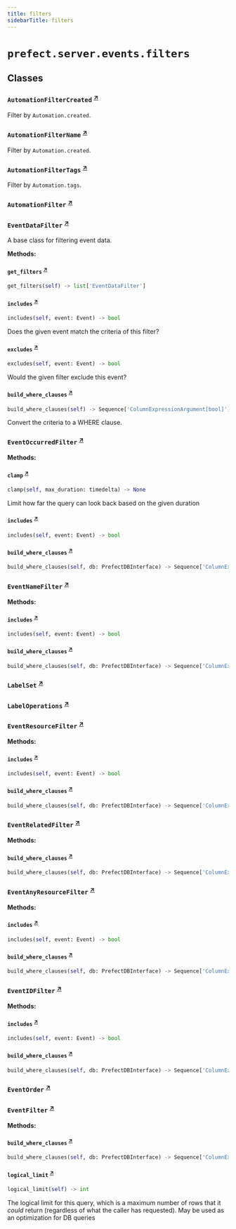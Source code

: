 ```yaml
---
title: filters
sidebarTitle: filters
---
```


# `prefect.server.events.filters`

## Classes

### `AutomationFilterCreated` <sup><a href="https://github.com/prefecthq/prefect/blob/main/src/prefect/server/events/filters.py#L31" target="_blank">↗</a></sup>


Filter by `Automation.created`.


### `AutomationFilterName` <sup><a href="https://github.com/prefecthq/prefect/blob/main/src/prefect/server/events/filters.py#L47" target="_blank">↗</a></sup>


Filter by `Automation.created`.


### `AutomationFilterTags` <sup><a href="https://github.com/prefecthq/prefect/blob/main/src/prefect/server/events/filters.py#L61" target="_blank">↗</a></sup>


Filter by `Automation.tags`.


### `AutomationFilter` <sup><a href="https://github.com/prefecthq/prefect/blob/main/src/prefect/server/events/filters.py#L95" target="_blank">↗</a></sup>

### `EventDataFilter` <sup><a href="https://github.com/prefecthq/prefect/blob/main/src/prefect/server/events/filters.py#L121" target="_blank">↗</a></sup>


A base class for filtering event data.


**Methods:**

#### `get_filters` <sup><a href="https://github.com/prefecthq/prefect/blob/main/src/prefect/server/events/filters.py#L126" target="_blank">↗</a></sup>

```python
get_filters(self) -> list['EventDataFilter']
```

#### `includes` <sup><a href="https://github.com/prefecthq/prefect/blob/main/src/prefect/server/events/filters.py#L145" target="_blank">↗</a></sup>

```python
includes(self, event: Event) -> bool
```

Does the given event match the criteria of this filter?


#### `excludes` <sup><a href="https://github.com/prefecthq/prefect/blob/main/src/prefect/server/events/filters.py#L149" target="_blank">↗</a></sup>

```python
excludes(self, event: Event) -> bool
```

Would the given filter exclude this event?


#### `build_where_clauses` <sup><a href="https://github.com/prefecthq/prefect/blob/main/src/prefect/server/events/filters.py#L153" target="_blank">↗</a></sup>

```python
build_where_clauses(self) -> Sequence['ColumnExpressionArgument[bool]']
```

Convert the criteria to a WHERE clause.


### `EventOccurredFilter` <sup><a href="https://github.com/prefecthq/prefect/blob/main/src/prefect/server/events/filters.py#L161" target="_blank">↗</a></sup>

**Methods:**

#### `clamp` <sup><a href="https://github.com/prefecthq/prefect/blob/main/src/prefect/server/events/filters.py#L174" target="_blank">↗</a></sup>

```python
clamp(self, max_duration: timedelta) -> None
```

Limit how far the query can look back based on the given duration


#### `includes` <sup><a href="https://github.com/prefecthq/prefect/blob/main/src/prefect/server/events/filters.py#L181" target="_blank">↗</a></sup>

```python
includes(self, event: Event) -> bool
```

#### `build_where_clauses` <sup><a href="https://github.com/prefecthq/prefect/blob/main/src/prefect/server/events/filters.py#L185" target="_blank">↗</a></sup>

```python
build_where_clauses(self, db: PrefectDBInterface) -> Sequence['ColumnExpressionArgument[bool]']
```

### `EventNameFilter` <sup><a href="https://github.com/prefecthq/prefect/blob/main/src/prefect/server/events/filters.py#L194" target="_blank">↗</a></sup>

**Methods:**

#### `includes` <sup><a href="https://github.com/prefecthq/prefect/blob/main/src/prefect/server/events/filters.py#L210" target="_blank">↗</a></sup>

```python
includes(self, event: Event) -> bool
```

#### `build_where_clauses` <sup><a href="https://github.com/prefecthq/prefect/blob/main/src/prefect/server/events/filters.py#L230" target="_blank">↗</a></sup>

```python
build_where_clauses(self, db: PrefectDBInterface) -> Sequence['ColumnExpressionArgument[bool]']
```

### `LabelSet` <sup><a href="https://github.com/prefecthq/prefect/blob/main/src/prefect/server/events/filters.py#L256" target="_blank">↗</a></sup>

### `LabelOperations` <sup><a href="https://github.com/prefecthq/prefect/blob/main/src/prefect/server/events/filters.py#L262" target="_blank">↗</a></sup>

### `EventResourceFilter` <sup><a href="https://github.com/prefecthq/prefect/blob/main/src/prefect/server/events/filters.py#L280" target="_blank">↗</a></sup>

**Methods:**

#### `includes` <sup><a href="https://github.com/prefecthq/prefect/blob/main/src/prefect/server/events/filters.py#L298" target="_blank">↗</a></sup>

```python
includes(self, event: Event) -> bool
```

#### `build_where_clauses` <sup><a href="https://github.com/prefecthq/prefect/blob/main/src/prefect/server/events/filters.py#L316" target="_blank">↗</a></sup>

```python
build_where_clauses(self, db: PrefectDBInterface) -> Sequence['ColumnExpressionArgument[bool]']
```

### `EventRelatedFilter` <sup><a href="https://github.com/prefecthq/prefect/blob/main/src/prefect/server/events/filters.py#L387" target="_blank">↗</a></sup>

**Methods:**

#### `build_where_clauses` <sup><a href="https://github.com/prefecthq/prefect/blob/main/src/prefect/server/events/filters.py#L405" target="_blank">↗</a></sup>

```python
build_where_clauses(self, db: PrefectDBInterface) -> Sequence['ColumnExpressionArgument[bool]']
```

### `EventAnyResourceFilter` <sup><a href="https://github.com/prefecthq/prefect/blob/main/src/prefect/server/events/filters.py#L486" target="_blank">↗</a></sup>

**Methods:**

#### `includes` <sup><a href="https://github.com/prefecthq/prefect/blob/main/src/prefect/server/events/filters.py#L501" target="_blank">↗</a></sup>

```python
includes(self, event: Event) -> bool
```

#### `build_where_clauses` <sup><a href="https://github.com/prefecthq/prefect/blob/main/src/prefect/server/events/filters.py#L523" target="_blank">↗</a></sup>

```python
build_where_clauses(self, db: PrefectDBInterface) -> Sequence['ColumnExpressionArgument[bool]']
```

### `EventIDFilter` <sup><a href="https://github.com/prefecthq/prefect/blob/main/src/prefect/server/events/filters.py#L591" target="_blank">↗</a></sup>

**Methods:**

#### `includes` <sup><a href="https://github.com/prefecthq/prefect/blob/main/src/prefect/server/events/filters.py#L596" target="_blank">↗</a></sup>

```python
includes(self, event: Event) -> bool
```

#### `build_where_clauses` <sup><a href="https://github.com/prefecthq/prefect/blob/main/src/prefect/server/events/filters.py#L604" target="_blank">↗</a></sup>

```python
build_where_clauses(self, db: PrefectDBInterface) -> Sequence['ColumnExpressionArgument[bool]']
```

### `EventOrder` <sup><a href="https://github.com/prefecthq/prefect/blob/main/src/prefect/server/events/filters.py#L615" target="_blank">↗</a></sup>

### `EventFilter` <sup><a href="https://github.com/prefecthq/prefect/blob/main/src/prefect/server/events/filters.py#L620" target="_blank">↗</a></sup>

**Methods:**

#### `build_where_clauses` <sup><a href="https://github.com/prefecthq/prefect/blob/main/src/prefect/server/events/filters.py#L653" target="_blank">↗</a></sup>

```python
build_where_clauses(self, db: PrefectDBInterface) -> Sequence['ColumnExpressionArgument[bool]']
```

#### `logical_limit` <sup><a href="https://github.com/prefecthq/prefect/blob/main/src/prefect/server/events/filters.py#L670" target="_blank">↗</a></sup>

```python
logical_limit(self) -> int
```

The logical limit for this query, which is a maximum number of rows that it
_could_ return (regardless of what the caller has requested).  May be used as
an optimization for DB queries

